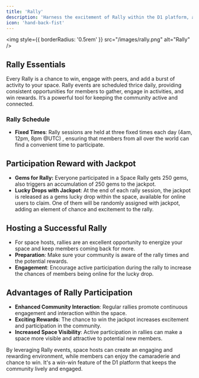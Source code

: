 ```yaml
---
title: 'Rally'
description: 'Harness the excitement of Rally within the D1 platform, a thrice-daily event that unites the community and offers the thrill of winning a jackpot.'
icon: 'hand-back-fist'
---
```

<img
  style={{ borderRadius: '0.5rem' }}
  src="/images/rally.png"
  alt="Rally"
/>

## Rally Essentials
Every Rally is a chance to win, engage with peers, and add a burst of activity to your space. Rally events are scheduled thrice daily, providing consistent opportunities for members to gather, engage in activities, and win rewards. It’s a powerful tool for keeping the community active and connected.

### Rally Schedule
- **Fixed Times**: Rally sessions are held at three fixed times each day (4am, 12pm, 8pm @UTC) , ensuring that members from all over the world can find a convenient time to participate.

## Participation Reward with Jackpot
- **Gems for Rally:** Everyone participated in a Space Rally gets 250 gems, also triggers an accumulation of 250 gems to the jackpot.
- **Lucky Drops with Jackpot**: At the end of each rally session, the jackpot is released as a gems lucky drop within the space, available for online users to claim. One of them will be randomly assigned with jackpot, adding an element of chance and excitement to the rally.

## Hosting a Successful Rally
- For space hosts, rallies are an excellent opportunity to energize your space and keep members coming back for more.
- **Preparation**: Make sure your community is aware of the rally times and the potential rewards.
- **Engagement**: Encourage active participation during the rally to increase the chances of members being online for the lucky drop.

## Advantages of Rally Participation
- **Enhanced Community Interaction**: Regular rallies promote continuous engagement and interaction within the space.
- **Exciting Rewards**: The chance to win the jackpot increases excitement and participation in the community.
- **Increased Space Visibility**: Active participation in rallies can make a space more visible and attractive to potential new members.

By leveraging Rally events, space hosts can create an engaging and rewarding environment, while members can enjoy the camaraderie and chance to win. It's a win-win feature of the D1 platform that keeps the community lively and engaged.
